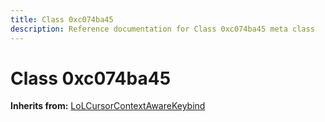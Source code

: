 ```yaml
---
title: Class 0xc074ba45
description: Reference documentation for Class 0xc074ba45 meta class
---
```



# Class 0xc074ba45

**Inherits from:** [LoLCursorContextAwareKeybind](/classes/lolcursorcontextawarekeybind)

<ClassDetails file="/db/classes/0xc074ba45.7e7af60e3108.json" />
